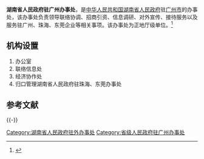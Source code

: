{{Infobox PRCG
|机构名称=湖南省人民政府驻广州办事处
|标志1=Red star.svg
|标志1说明=[[s:国务院关于国家行政机关和企业事业单位社会团体印章管理的规定|1999年规定]]：[[印章|印章]][[直径|直径]]4.2厘米，中央刊[[五角星|五角星]]，由[[湖南省人民政府|湖南省人民政府]]制发。
|业务上级机构=
|组织上级机构=[[湖南省人民政府|湖南省人民政府]]
|机构类型=省级[[人民政府|人民政府]]派出机构
|行政级别=正地厅级
|成立时间=
|前身=
|地址1=[[广州市|广州市]][[越秀區|越秀區]]东风西路156号
|邮编1=
|网站=
|网址=
|image1=
|caption1=
}}

'''湖南省人民政府驻广州办事处'''，是[[中华人民共和国|中华人民共和国]][[湖南省人民政府|湖南省人民政府]]驻[[广州市|广州市]]的办事处，该办事处负责领导联络协调、招商引资、信息调研、对外宣传、接待服务以及服务驻广州、珠海、东莞企业等相关事项。该办事处为正地厅级单位。<ref>{{Cite web |url=http://www.chinalawedu.com/falvfagui/fg21752/141366.shtml |title=存档副本 |accessdate=2012-01-06 |archive-date=2015-02-09 |archive-url=https://web.archive.org/web/20150209233646/http://www.chinalawedu.com/falvfagui/fg21752/141366.shtml |dead-url=no }}</ref>

== 机构设置 == 
#办公室
#联络信息处
#经济协作处
#归口管理湖南省人民政府驻珠海、东莞办事处

==参考文献==
{{Reflist}}

{{-}}
{{中华人民共和国各省级行政区|人民政府驻广州办事处|仅内地=yes}}
{{湖南省人民政府|派出机构}}

[[Category:湖南省人民政府驻外办事处|Category:湖南省人民政府驻外办事处]]
[[Category:省级人民政府驻广州办事处|Category:省级人民政府驻广州办事处]]